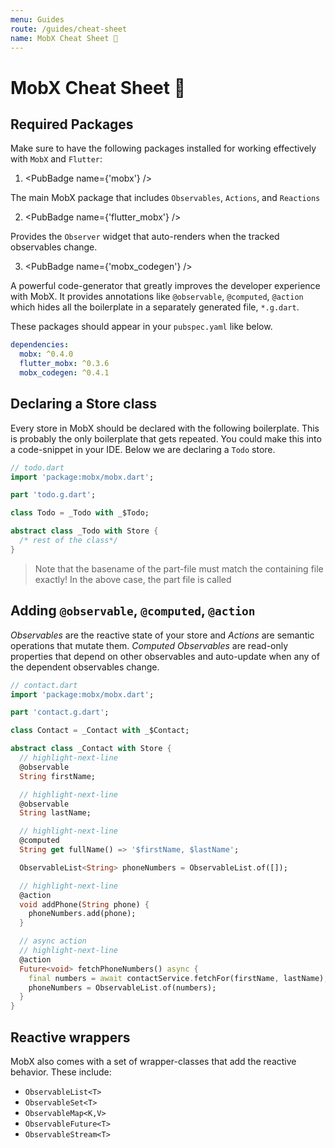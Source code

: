 ```yaml
---
menu: Guides
route: /guides/cheat-sheet
name: MobX Cheat Sheet 🚀
---
```


# MobX Cheat Sheet 🚀


## Required Packages

Make sure to have the following packages installed for working effectively with `MobX` and `Flutter`:

1. <PubBadge name={'mobx'} />

The main MobX package that includes `Observables`, `Actions`, and `Reactions`

2. <PubBadge name={'flutter_mobx'} />

Provides the `Observer` widget that auto-renders when the tracked observables change.

3. <PubBadge name={'mobx_codegen'} />

A powerful code-generator that greatly improves the developer experience with MobX. It provides annotations like
`@observable`, `@computed`, `@action` which hides all the boilerplate in a separately generated file, `*.g.dart`.

These packages should appear in your `pubspec.yaml` like below.

```yaml
dependencies:
  mobx: ^0.4.0
  flutter_mobx: ^0.3.6
  mobx_codegen: ^0.4.1
```

## Declaring a Store class

Every store in MobX should be declared with the following boilerplate. This is probably the only boilerplate that
gets repeated. You could make this into a code-snippet in your IDE. Below we are declaring a `Todo` store.

```dart
// todo.dart
import 'package:mobx/mobx.dart';

part 'todo.g.dart';

class Todo = _Todo with _$Todo;

abstract class _Todo with Store {
  /* rest of the class*/
}
```

> Note that the basename of the part-file must match the containing file exactly! In the above case, the part file is
> called

## Adding `@observable`, `@computed`, `@action`

_Observables_ are the reactive state of your store and _Actions_ are semantic operations that mutate them. _Computed
Observables_ are read-only properties that depend on other observables and auto-update when any of the dependent
observables change.

```dart
// contact.dart
import 'package:mobx/mobx.dart';

part 'contact.g.dart';

class Contact = _Contact with _$Contact;

abstract class _Contact with Store {
  // highlight-next-line
  @observable
  String firstName;

  // highlight-next-line
  @observable
  String lastName;

  // highlight-next-line
  @computed
  String get fullName() => '$firstName, $lastName';

  ObservableList<String> phoneNumbers = ObservableList.of([]);

  // highlight-next-line
  @action
  void addPhone(String phone) {
    phoneNumbers.add(phone);
  }

  // async action
  // highlight-next-line
  @action
  Future<void> fetchPhoneNumbers() async {
    final numbers = await contactService.fetchFor(firstName, lastName);
    phoneNumbers = ObservableList.of(numbers);
  }
}

```

## Reactive wrappers

MobX also comes with a set of wrapper-classes that add the reactive behavior. These include:

- `ObservableList<T>`
- `ObservableSet<T>`
- `ObservableMap<K,V>`
- `ObservableFuture<T>`
- `ObservableStream<T>`
